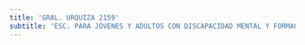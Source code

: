 ```yaml
---
title: 'GRAL. URQUIZA 2159'
subtitle: 'ESC. PARA JÓVENES Y ADULTOS CON DISCAPACIDAD MENTAL Y FORMACIÓN INTEGRAL N° 36 DR. AURELIO MARTÍNEZ'
---
```




